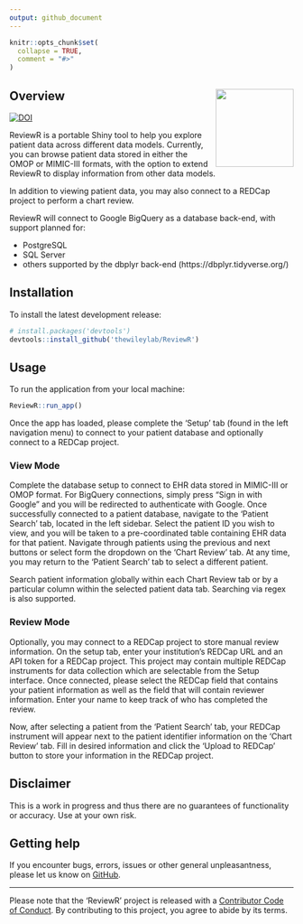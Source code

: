 ```yaml
---
output: github_document
---
```


<!-- README.md is generated from README.Rmd. Please edit that file -->

```r
knitr::opts_chunk$set(
  collapse = TRUE,
  comment = "#>"
)
```

## Overview <img src='man/figures/logo.png' align="right" height="138.5" />
<!-- badges: start -->
[![DOI](https://zenodo.org/badge/DOI/10.5281/zenodo.1488534.svg)](https://doi.org/10.5281/zenodo.1488534)
<!-- badges: end -->

ReviewR is a portable Shiny tool to help you explore patient data across different data models. Currently, you can browse patient data stored in either the OMOP or MIMIC-III formats, with the option to extend ReviewR to display information from other data models.

In addition to viewing patient data, you may also connect to a REDCap project to perform a chart review.

ReviewR will connect to Google BigQuery as a database back-end, with support planned for:

  * PostgreSQL
  * SQL Server
  * others supported by the dbplyr back-end (https://dbplyr.tidyverse.org/)

## Installation

To install the latest development release:
```r
# install.packages('devtools')
devtools::install_github('thewileylab/ReviewR')
```

## Usage

To run the application from your local machine:
```r
ReviewR::run_app()
```

Once the app has loaded, please complete the 'Setup' tab (found in the left navigation menu) to connect to your patient database and optionally connect to a REDCap project.

### View Mode

Complete the database setup to connect to EHR data stored in MIMIC-III or OMOP format. For BigQuery connections, simply press "Sign in with Google" and you will be redirected to authenticate with Google. Once successfully connected to a patient database, navigate to the 'Patient Search' tab, located in the left sidebar. Select the patient ID you wish to view, and you will be taken to a pre-coordinated table containing EHR data for that patient. Navigate through patients using the previous and next buttons or select form the dropdown on the 'Chart Review' tab. At any time, you may return to the 'Patient Search' tab to select a different patient. 

Search patient information globally within each Chart Review tab or by a particular column within the selected patient data tab. Searching via regex is also supported.

### Review Mode

Optionally, you may connect to a REDCap project to store manual review information. On the setup tab, enter your institution's REDCap URL and an API token for a REDCap project. This project may contain multiple REDCap instruments for data collection which are selectable from the Setup interface. Once connected, please select the REDCap field that contains your patient information as well as the field that will contain reviewer information. Enter your name to keep track of who has completed the review.

Now, after selecting a patient from the 'Patient Search' tab, your REDCap instrument will appear next to the patient identifier information on the 'Chart Review' tab. Fill in desired information and click the 'Upload to REDCap' button to store your information in the REDCap project. 

## Disclaimer
This is a work in progress and thus there are no guarantees of functionality or accuracy. Use at your own risk.

## Getting help

If you encounter bugs, errors, issues or other general unpleasantness, please let us know on [GitHub](https://github.com/thewileylab/ReviewR/issues).

---
Please note that the 'ReviewR' project is released with a [Contributor Code of Conduct](CODE_OF_CONDUCT.md). By contributing to this project, you agree to abide by its terms.
